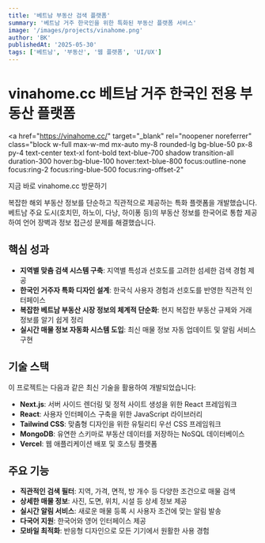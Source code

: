 ```yaml
---
title: '베트남 부동산 검색 플랫폼'
summary: '베트남 거주 한국인을 위한 특화된 부동산 플랫폼 서비스'
image: '/images/projects/vinahome.png'
author: 'BK'
publishedAt: '2025-05-30'
tags: ['베트남', '부동산', '웹 플랫폼', 'UI/UX']
---
```


# vinahome.cc 베트남 거주 한국인 전용 부동산 플랫폼

<a
  href="https://vinahome.cc/"
  target="_blank"
  rel="noopener noreferrer"
  class="block w-full max-w-md mx-auto my-8 rounded-lg bg-blue-50 px-8 py-4 text-center text-xl font-bold text-blue-700 shadow transition-all duration-300 hover:bg-blue-100 hover:text-blue-800 focus:outline-none focus:ring-2 focus:ring-blue-500 focus:ring-offset-2"
>
  지금 바로 <span class="text-blue-600">vinahome.cc</span> 방문하기
</a>

복잡한 해외 부동산 정보를 단순하고 직관적으로 제공하는 특화 플랫폼을 개발했습니다. 베트남 주요 도시(호치민, 하노이, 다낭, 하이퐁 등)의 부동산 정보를 한국어로 통합 제공하여 언어 장벽과 정보 접근성 문제를 해결했습니다.

## 핵심 성과

- **지역별 맞춤 검색 시스템 구축**: 지역별 특성과 선호도를 고려한 섬세한 검색 경험 제공
- **한국인 거주자 특화 디자인 설계**: 한국식 사용자 경험과 선호도를 반영한 직관적 인터페이스
- **복잡한 베트남 부동산 시장 정보의 체계적 단순화**: 현지 복잡한 부동산 규제와 거래 정보를 알기 쉽게 정리
- **실시간 매물 정보 자동화 시스템 도입**: 최신 매물 정보 자동 업데이트 및 알림 서비스 구현

## 기술 스택

이 프로젝트는 다음과 같은 최신 기술을 활용하여 개발되었습니다:

- **Next.js**: 서버 사이드 렌더링 및 정적 사이트 생성을 위한 React 프레임워크
- **React**: 사용자 인터페이스 구축을 위한 JavaScript 라이브러리
- **Tailwind CSS**: 맞춤형 디자인을 위한 유틸리티 우선 CSS 프레임워크
- **MongoDB**: 유연한 스키마로 부동산 데이터를 저장하는 NoSQL 데이터베이스
- **Vercel**: 웹 애플리케이션 배포 및 호스팅 플랫폼

## 주요 기능

- **직관적인 검색 필터**: 지역, 가격, 면적, 방 개수 등 다양한 조건으로 매물 검색
- **상세한 매물 정보**: 사진, 도면, 위치, 시설 등 상세 정보 제공
- **실시간 알림 서비스**: 새로운 매물 등록 시 사용자 조건에 맞는 알림 발송
- **다국어 지원**: 한국어와 영어 인터페이스 제공
- **모바일 최적화**: 반응형 디자인으로 모든 기기에서 원활한 사용 경험
